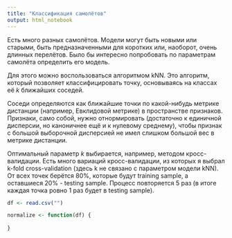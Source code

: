 ```yaml
---
title: "Классификация самолётов"
output: html_notebook
---
```


Есть много разных самолётов. Модели могут быть новыми или старыми, быть предназначенными для коротких или, наоборот, очень длинных перелётов. Было бы интересно попробовать по параметрам самолёта определить его модель.

Для этого можно воспользоваться алгоритмом kNN. Это алгоритм, который позволяет классифицировать точку, основываясь на классах её $k$ ближайших соседей.

Соседи определяются как ближайшие точки по какой-нибудь метрике дистанции (например, Евклидовой метрике) в пространстве признаков. Признаки, само собой, нужно отнормировать (достаточно к единичной дисперсии, но каноничнее ещё и к нулевому среднему), чтобы признак с большой выборочной дисперсией не имел слишком большой вес в метрике дистанции.

Оптимальный параметр $k$ выбирается, например, методом кросс-валидации. Есть много вариаций кросс-валидации, из которых я выбрал k-fold cross-validation (здесь k не связано с параметром модели kNN). От всех точек берётся 80%, которые будут training sample, а оставшиеся 20% - testing sample. Процесс повторяется 5 раз (в итоге каждая точка ровно 1 раз будет в testing sample).

```r
df <- read.csv("")
```



```r
normalize <- function(df) {
  
}
```

